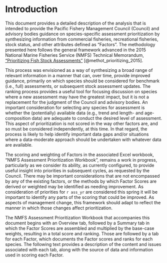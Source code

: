 # Introduction

This document provides a detailed description of the analysis that is intended to provide the Pacific Fishery Management Council (Council) and advisory bodies guidance on species-specific assessment prioritization by synthesizing information from commercial fisheries, recreational fisheries, stock status, and other attributes defined as "Factors".  The methodology presented here follows the general framework advanced in the 2015 National Marine Fisheries Service (NMFS) Technical Memorandum, ["Prioritizing Fish Stock Assessments"](https://www.st.nmfs.noaa.gov/Assets/stock/documents/PrioritizingFishStockAssessments_FinalWeb.pdf) [@methot_prioritizing_2015].  

This process was envisioned as a way of synthesizing a broad range of relevant information in a manner that can, over time, provide improved guidance, primarily on which species should be considered for benchmark (i.e., full) assessments, or subsequent stock assessment updates. The ranking process provides a useful tool for focusing discussion on species where a new assessment may have the greatest impact, but it is not a replacement for the judgment of the Council and advisory bodies. An important consideration for selecting any species for assessment is whether the (potentially) available data (e.g., trend and length- and age-composition data) are adequate to conduct the desired level of assessment. This aspect of prioritization is not scored in the way other factors are, and so must be considered independently, at this time.  In that regard, the process is likely to help identify important data gaps and/or situations where a data-moderate approach should be undertaken with whatever data are available.

The scoring and weighting of Factors in the associated Excel workbook, "NMFS Assessment Prioritization Workbook", remains a work in progress, particularly as we consider its ability, as currently configured, to provide useful insight into priorities in subsequent cycles, as requested by the Council. There may be important considerations that are not encompassed by any of the existing factors, or the methods by which Factor Scores are derived or weighted may be identified as needing improvement.  As consideration of priorities for `r ass_yr` are considered this spring it will be important to identify any parts of the scoring that could be improved.  As aspects of management change, this framework should adapt to reflect the manner in which those changes affect prioritization.  

The NMFS Assessment Prioritization Workbook that accompanies this document begins with an Overview tab, followed by a Summary tab in which the Factor Scores are assembled and multiplied by the base-case weights, resulting in a total score and ranking.  Those are followed by a tab for each Factor, which documents the Factor scores and ranks for each species. The following text provides a description of the content and issues associated with each tab, along with the source of data and information used in scoring each Factor.

\newpage